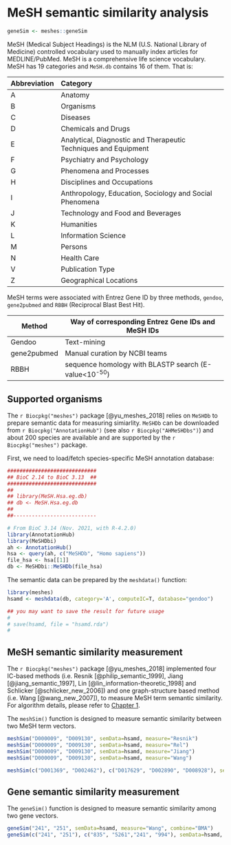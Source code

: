 # MeSH semantic similarity analysis {#meshes-semantic-similarity}


```r
geneSim <- meshes::geneSim
```


MeSH (Medical Subject Headings) is the NLM (U.S. National Library of
Medicine) controlled vocabulary used to manually index articles for
MEDLINE/PubMed. MeSH is a comprehensive life science vocabulary. MeSH has
19 categories and `MeSH.db` contains 16 of them. That is:

|Abbreviation |Category                                                        |
|:------------|:---------------------------------------------------------------|
|A            |Anatomy                                                         |
|B            |Organisms                                                       |
|C            |Diseases                                                        |
|D            |Chemicals and Drugs                                             |
|E            |Analytical, Diagnostic and Therapeutic Techniques and Equipment |
|F            |Psychiatry and Psychology                                       |
|G            |Phenomena and Processes                                         |
|H            |Disciplines and Occupations                                     |
|I            |Anthropology, Education, Sociology and Social Phenomena         |
|J            |Technology and Food and Beverages                               |
|K            |Humanities                                                      |
|L            |Information Science                                             |
|M            |Persons                                                         |
|N            |Health Care                                                     |
|V            |Publication Type                                                |
|Z            |Geographical Locations                                          |

MeSH terms were associated with Entrez Gene ID by three methods,
`gendoo`, `gene2pubmed` and `RBBH` (Reciprocal Blast Best Hit).

|Method|Way of corresponding Entrez Gene IDs and MeSH IDs|
|------|-------------------------------------------------|
|Gendoo|Text-mining|
|gene2pubmed|Manual curation by NCBI teams|
|RBBH|sequence homology with BLASTP search (E-value<10<sup>-50</sup>)|

## Supported organisms {#meshes-supported-organisms}

The `r Biocpkg("meshes")` package [@yu_meshes_2018] relies on `MeSHDb` to prepare semantic data for measuring simiarlity. `MeSHDb` can be downloaded from `r Biocpkg("AnnotationHub")` (see also `r Biocpkg("AHMeSHDbs")`) and about 200 species are available and are supported by the `r Biocpkg("meshes")` package. 

First, we need to load/fetch species-specific MeSH annotation database:

```r
#############################
## BioC 2.14 to BioC 3.13  ##
#############################
##
## library(MeSH.Hsa.eg.db)
## db <- MeSH.Hsa.eg.db
##
##---------------------------

# From BioC 3.14 (Nov. 2021, with R-4.2.0)
library(AnnotationHub)
library(MeSHDbi)
ah <- AnnotationHub()
hsa <- query(ah, c("MeSHDb", "Homo sapiens"))
file_hsa <- hsa[[1]]
db <- MeSHDbi::MeSHDb(file_hsa)
```

The semantic data can be prepared by the `meshdata()` function:

```r
library(meshes)
hsamd <- meshdata(db, category='A', computeIC=T, database="gendoo")

## you may want to save the result for future usage
# 
# save(hsamd, file = "hsamd.rda")
#
```


## MeSH semantic similarity measurement {#meshes-semantic-simiarlity}

The `r Biocpkg("meshes")` package [@yu_meshes_2018] implemented four IC-based methods (i.e. Resnik [@philip_semantic_1999], Jiang [@jiang_semantic_1997],
Lin [@lin_information-theoretic_1998] and Schlicker [@schlicker_new_2006]) and one graph-structure based method (i.e. Wang [@wang_new_2007]), to measure MeSH term semantic similarity. For algorithm details, please refer to [Chapter 1](#semantic-similarity-overview).


The `meshSim()` function is designed to measure semantic similarity between two MeSH term vectors.

```r
meshSim("D000009", "D009130", semData=hsamd, measure="Resnik")
meshSim("D000009", "D009130", semData=hsamd, measure="Rel")
meshSim("D000009", "D009130", semData=hsamd, measure="Jiang")
meshSim("D000009", "D009130", semData=hsamd, measure="Wang")

meshSim(c("D001369", "D002462"), c("D017629", "D002890", "D008928"), semData=hsamd, measure="Wang")
```



## Gene semantic similarity measurement {#gene-meshes-semantic-similarity}


The `geneSim()` function is designed to measure semantic similarity among two gene vectors.

```r
geneSim("241", "251", semData=hsamd, measure="Wang", combine="BMA")
geneSim(c("241", "251"), c("835", "5261","241", "994"), semData=hsamd, measure="Wang", combine="BMA")
```

